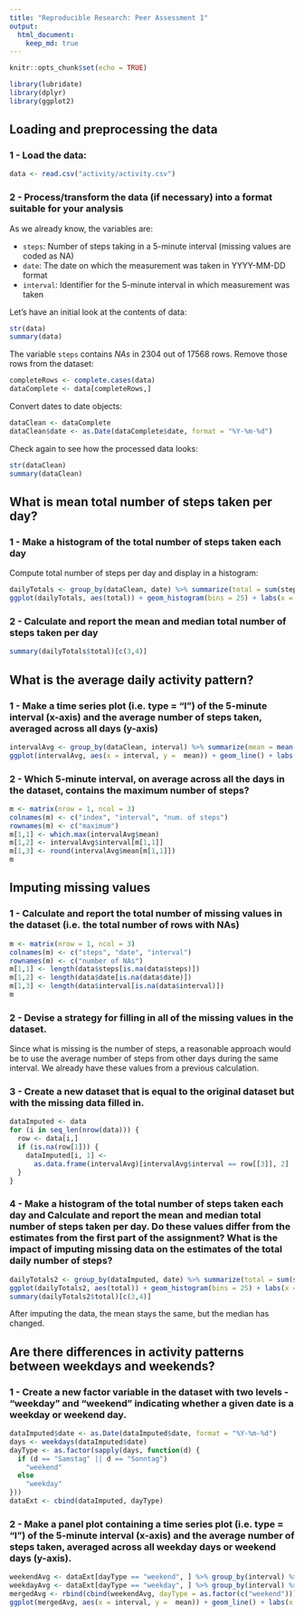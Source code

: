 ```yaml
---
title: "Reproducible Research: Peer Assessment 1"
output: 
  html_document:
    keep_md: true
---
```


```r
knitr::opts_chunk$set(echo = TRUE)

library(lubridate)
library(dplyr)
library(ggplot2)
```

## Loading and preprocessing the data

### 1 - Load the data:

```R
data <- read.csv("activity/activity.csv")
```

### 2 - Process/transform the data (if necessary) into a format suitable for your analysis

As we already know, the variables are:

- `steps`: Number of steps taking in a 5-minute interval (missing values are coded as NA)
- `date`: The date on which the measurement was taken in YYYY-MM-DD format
- `interval`: Identifier for the 5-minute interval in which measurement was taken

Let's have an initial look at the contents of data:
```R
str(data)
summary(data)
```

The variable `steps` contains *NAs* in 2304 out of 17568 rows. Remove those rows from the dataset:
```R
completeRows <- complete.cases(data)
dataComplete <- data[completeRows,]
```

Convert dates to date objects:
```R
dataClean <- dataComplete
dataClean$date <- as.Date(dataComplete$date, format = "%Y-%m-%d")
```

Check again to see how the processed data looks:
```R
str(dataClean)
summary(dataClean)
```

## What is mean total number of steps taken per day?

### 1 - Make a histogram of the total number of steps taken each day

Compute total number of steps per day and display in a histogram:

```R
dailyTotals <- group_by(dataClean, date) %>% summarize(total = sum(steps))
ggplot(dailyTotals, aes(total)) + geom_histogram(bins = 25) + labs(x = "total steps per day")
```

### 2 - Calculate and report the mean and median total number of steps taken per day

```R
summary(dailyTotals$total)[c(3,4)]
```

## What is the average daily activity pattern?

### 1 - Make a time series plot (i.e. type = "l") of the 5-minute interval (x-axis) and the average number of steps taken, averaged across all days (y-axis)

```R
intervalAvg <- group_by(dataClean, interval) %>% summarize(mean = mean(steps))
ggplot(intervalAvg, aes(x = interval, y =  mean)) + geom_line() + labs(x = "interval", y = "avg number of steps")
```

### 2 - Which 5-minute interval, on average across all the days in the dataset, contains the maximum number of steps?

```R
m <- matrix(nrow = 1, ncol = 3)
colnames(m) <- c("index", "interval", "num. of steps")
rownames(m) <- c("maximum")
m[1,1] <- which.max(intervalAvg$mean)
m[1,2] <- intervalAvg$interval[m[1,1]]
m[1,3] <- round(intervalAvg$mean[m[1,1]])
m
```

## Imputing missing values

### 1 - Calculate and report the total number of missing values in the dataset (i.e. the total number of rows with NAs)

```R
m <- matrix(nrow = 1, ncol = 3)
colnames(m) <- c("steps", "date", "interval")
rownames(m) <- c("number of NAs")
m[1,1] <- length(data$steps[is.na(data$steps)])
m[1,2] <- length(data$date[is.na(data$date)])
m[1,3] <- length(data$interval[is.na(data$interval)])
m
```

### 2 - Devise a strategy for filling in all of the missing values in the dataset.

Since what is missing is the number of steps, a reasonable approach would be to use the average number of steps from other days during the same interval. We already have these values from a previous calculation.

### 3 - Create a new dataset that is equal to the original dataset but with the missing data filled in.

```R
dataImputed <- data
for (i in seq_len(nrow(data))) {
  row <- data[i,]
  if (is.na(row[1])) {
    dataImputed[i, 1] <-
      as.data.frame(intervalAvg)[intervalAvg$interval == row[[3]], 2]
  }
}
```

### 4 - Make a histogram of the total number of steps taken each day and Calculate and report the mean and median total number of steps taken per day. Do these values differ from the estimates from the first part of the assignment? What is the impact of imputing missing data on the estimates of the total daily number of steps?

```R
dailyTotals2 <- group_by(dataImputed, date) %>% summarize(total = sum(steps))
ggplot(dailyTotals2, aes(total)) + geom_histogram(bins = 25) + labs(x = "total steps per day")
summary(dailyTotals2$total)[c(3,4)]
```
After imputing the data, the mean stays the same, but the median has changed.

## Are there differences in activity patterns between weekdays and weekends?

### 1 - Create a new factor variable in the dataset with two levels - "weekday" and "weekend" indicating whether a given date is a weekday or weekend day.

```r
dataImputed$date <- as.Date(dataImputed$date, format = "%Y-%m-%d")
days <- weekdays(dataImputed$date)
dayType <- as.factor(sapply(days, function(d) {
  if (d == "Samstag" || d == "Sonntag")
    "weekend"
  else
    "weekday"
}))
dataExt <- cbind(dataImputed, dayType)
```

### 2 - Make a panel plot containing a time series plot (i.e. type = "l") of the 5-minute interval (x-axis) and the average number of steps taken, averaged across all weekday days or weekend days (y-axis).

```r
weekendAvg <- dataExt[dayType == "weekend", ] %>% group_by(interval) %>% summarize(mean = mean(steps))
weekdayAvg <- dataExt[dayType == "weekday", ] %>% group_by(interval) %>% summarize(mean = mean(steps))
mergedAvg <- rbind(cbind(weekendAvg, dayType = as.factor(c("weekend"))), cbind(weekdayAvg, dayType = as.factor(c("weekday"))))
ggplot(mergedAvg, aes(x = interval, y =  mean)) + geom_line() + labs(x = "interval", y = "avg number of steps") + facet_grid(dayType ~ .)
```